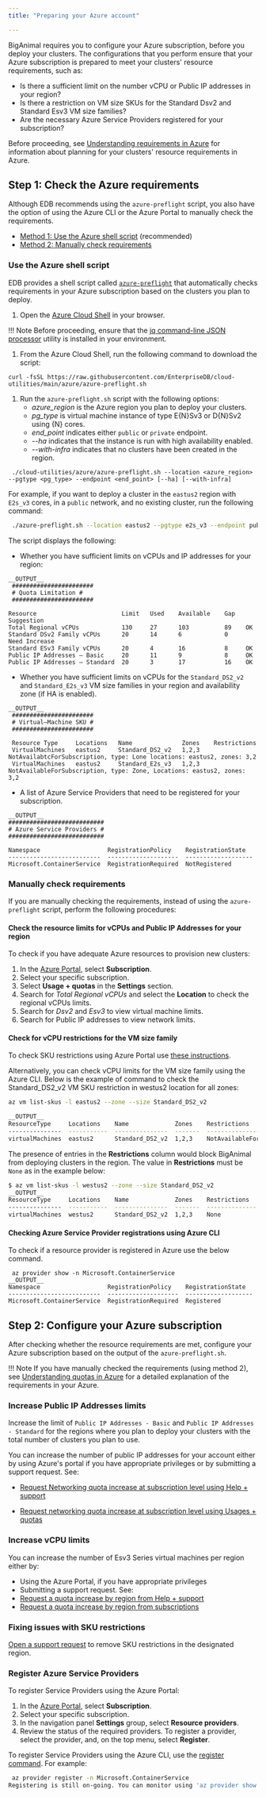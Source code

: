 ```yaml
---
title: "Preparing your Azure account"

---
```


BigAnimal requires you to configure your Azure subscription, before you deploy your clusters. The configurations that you perform ensure that your Azure subscription is prepared to meet your clusters' resource requirements, such as: 

 * Is there a sufficient limit on the number vCPU or Public IP addresses in your region?
 * Is there a restriction on VM size SKUs for the Standard Dsv2 and Standard Esv3 VM size families?
 * Are the necessary Azure Service Providers registered for your subscription?

Before proceeding, see [Understanding requirements in Azure](../01_preparing_azure/01_understanding_qotas_in_azure) for information about planning for your clusters' resource requirements in Azure.

## Step 1: Check the Azure requirements

Although EDB recommends using the `azure-preflight` script, you also have the option of using the Azure CLI or the Azure Portal to manually check the requirements.

 * [Method 1: Use the Azure shell script](#use-the-azure-shell-script) (recommended)
 * [Method 2: Manually check requirements](#manually-check-requirements)


### Use the Azure shell script

EDB provides a shell script called [`azure-preflight`](https://github.com/EnterpriseDB/cloud-utilities/blob/main/azure/azure-preflight.sh) that automatically checks requirements in your Azure subscription based on the clusters you plan to deploy.

1. Open the [Azure Cloud Shell](https://shell.azure.com/) in your browser.
 
 !!! Note
     Before proceeding, ensure that the [jq command-line JSON processor](https://stedolan.github.io/jq/) utility is installed in your environment.

1. From the Azure Cloud Shell, run the following command to download the script:  

 ```
 curl -fsSL https://raw.githubusercontent.com/EnterpriseDB/cloud-utilities/main/azure/azure-preflight.sh
 ```

1. Run the `azure-preflight.sh` script with the following options: 
   - *azure_region* is the Azure region you plan to deploy your clusters.
   - *pg_type* is virtual machine instance of type E{N}Sv3 or D{N}Sv2 using {N} cores.
   - *end_point* indicates either `public` or `private` endpoint.
   - *--ha* indicates that the instance is run with high availability enabled.
   - *--with-infra* indicates that no clusters have been created in the region.

  
 ```
  ./cloud-utilities/azure/azure-preflight.sh --location <azure_region> --pgtype <pg_type> --endpoint <end_point> [--ha] [--with-infra]
   ```
    


 For example, if you want to deploy a cluster in the `eastus2` region with `E2s_v3` cores, in a `public` network, and no existing cluster, run the following command:

 ```sh
  ./azure-preflight.sh --location eastus2 --pgtype e2s_v3 --endpoint public --with-infra
 ```

The script displays the following:  
 
 * Whether you have sufficient limits on vCPUs and IP addresses for your region:

 ```
 __OUTPUT__
  ####################### 
  # Quota Limitation # 
  ####################### 

 Resource                        Limit   Used    Available    Gap   Suggestion 
 Total Regional vCPUs            130     27      103          89    OK 
 Standard DSv2 Family vCPUs      20      14      6            0     Need Increase 
 Standard ESv3 Family vCPUs      20      4       16           8     OK 
 Public IP Addresses — Basic     20      11      9            8     OK 
 Public IP Addresses — Standard  20      3       17           16    OK 
 ```

 * Whether you have sufficient limits on vCPUs for the `Standard_DS2_v2` and `Standard_E2s_v3` VM size families in your region and availability zone (if HA is enabled).

 ```
 __OUTPUT__
  ####################### 
  # Virtual—Machine SKU # 
  ####################### 
  
  Resource Type     Locations   Name              Zones    Restrictions 
  VirtualMachines   eastus2     Standard_DS2_v2   1,2,3    NotAvailabtcForSubscription, type: Lone locations: eastus2, zones: 3,2
  VirtualMachines   eastus2     Standard_E2s_v3   1,2,3    NotAvailableForSubscription, type: Zone, Locations: eastus2, zones: 3,2 
 ```
 * A list of Azure Service Providers that need to be registered for your subscription.

 ```
 __OUTPUT__
 ########################### 
 # Azure Service Providers # 
 ########################### 

 Namespace                   RegistrationPolicy    RegistrationState
 --------------------------  --------------------  -------------------
 Microsoft.ContainerService  RegistrationRequired  NotRegistered
 
 ```
 

### Manually check requirements
If you are manually checking the requirements, instead of using the `azure-preflight` script, perform the following procedures:

#### Check the resource limits for vCPUs and Public IP Addresses for your region

To check if you have adequate Azure resources to provision new clusters:

1. In the [Azure Portal](https://portal.azure.com/), select **Subscription**.
2. Select your specific subscription.
3. Select **Usage + quotas** in the **Settings** section.
4. Search for *Total Regional vCPUs* and select the **Location** to check the regional vCPUs limits.
5. Search for *Dsv2* and *Esv3* to view virtual machine limits.
6. Search for Public IP addresses to view network limits.


#### Check for vCPU restrictions for the VM size family
To check SKU restrictions using Azure Portal use [these instructions](https://docs.microsoft.com/en-us/azure/azure-resource-manager/templates/error-sku-not-available#solution-3---azure-portal).

Alternatively, you can check vCPU limits for the VM size family using the Azure CLI. Below is the example of command to check the Standard_DS2_v2 VM SKU restriction in westus2 location for all zones:

```sh
az vm list-skus -l eastus2 --zone --size Standard_DS2_v2

__OUTPUT__
ResourceType     Locations    Name             Zones    Restrictions
---------------  -----------  ---------------  -------  -----------------------------------------------------------------------
virtualMachines  eastus2      Standard_DS2_v2  1,2,3    NotAvailableForSubscription, type: Zone, locations: eastus2, zones: 3,2
```
The presence of entries in the **Restrictions** column would block BigAnimal from deploying clusters in the region. The value in **Restrictions** must be `None` as in the example below:

```sh
$ az vm list-skus -l westus2 --zone --size Standard_DS2_v2
__OUTPUT__
ResourceType     Locations    Name             Zones    Restrictions
---------------  -----------  ---------------  -------  --------------
virtualMachines  westus2      Standard_DS2_v2  1,2,3    None
```


#### Checking Azure Service Provider registrations using Azure CLI

To check if a  resource provider is registered in Azure use the below command. 

```
 az provider show -n Microsoft.ContainerService
__OUTPUT__
Namespace                   RegistrationPolicy    RegistrationState
--------------------------  --------------------  -------------------
Microsoft.ContainerService  RegistrationRequired  Registered
```

## Step 2: Configure your Azure subscription

After checking whether the resource requirements are met, configure your Azure subscription based on the output of the `azure-preflight.sh`. 

!!! Note
    If you have manually checked the requirements (using method 2), see [Understanding quotas in Azure](../01_increasing_qotas_in_azure/01_understanding_qotas_in_azure) for a detailed explanation of the requirements in your Azure. 

### Increase Public IP Addresses limits

Increase the limit of `Public IP Addresses - Basic` and `Public IP Addresses - Standard` for the regions where you plan to deploy your clusters with the total number of clusters you plan to use.

You can increase the number of public IP addresses for your account either by using Azure's portal if you have appropriate privileges or by submitting a support request. See:

* [Request Networking quota increase at subscription level using Help + support](https://docs.microsoft.com/en-us/azure/azure-portal/supportability/networking-quota-requests#request-networking-quota-increase-at-subscription-level-using-help--support)

* [Request networking quota increase at subscription level using Usages + quotas](https://docs.microsoft.com/en-us/azure/azure-portal/supportability/networking-quota-requests#request-networking-quota-increase-at-subscription-level-using-usages--quotas)


### Increase vCPU limits

You can increase the number of Esv3 Series virtual machines per region either by: 

* Using the Azure Portal, if you have appropriate privileges
* Submitting a support request. See:
 * [Request a quota increase by region from Help + support](https://docs.microsoft.com/en-us/azure/azure-portal/supportability/regional-quota-requests#request-a-quota-increase-by-region-from-help--support)
 * [Request a quota increase by region from subscriptions](https://docs.microsoft.com/en-us/azure/azure-portal/supportability/regional-quota-requests#request-a-quota-increase-by-region-from-subscriptions)

### Fixing issues with SKU restrictions

[Open a support request](https://docs.microsoft.com/en-us/troubleshoot/azure/general/region-access-request-process)  to remove SKU restrictions in the designated region.


### Register Azure Service Providers 
To register Service Providers using the Azure Portal:

1. In the [Azure Portal](https://portal.azure.com/), select **Subscription**.
2. Select your specific subscription.
3. In the navigation panel **Settings** group, select **Resource providers**.
4. Review the status of the required providers. To register a provider, select the provider, and, on the top menu, select **Register**.

To register Service Providers using the Azure CLI,
use the [register command](https://docs.microsoft.com/en-us/cli/azure/provider?view=azure-cli-latest#az_provider_register). For example:

```sh
 az provider register -n Microsoft.ContainerService
Registering is still on-going. You can monitor using 'az provider show -n Microsoft.ContainerService

```



